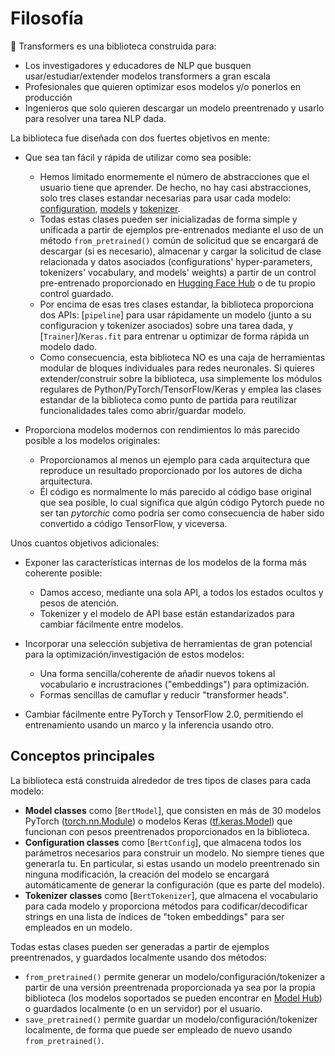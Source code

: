 <!--Copyright 2020 de The HuggingFace Team. Todos los derechos reservados

Con licencia bajo la Licencia Apache, Versión 2.0 (la "Licencia"); No puedes usar este archivo excepto de conformidad con la Licencia.
Puedes obtener una copia de la Licencia en

http://www.apache.org/licenses/LICENSE-2.0

Al menos que sea requrido por la ley aplicable o acordado por escrito, el software distribuido bajo la Licencia es distribuido sobre una BASE "AS IS", SIN GARANTIAS O CONDICIONES DE
NINGÚN TIPO. Ver la Licencia para el idioma específico que rige los permisos y limitaciones bajo la Licencia.
-->

# Filosofía

🤗 Transformers es una biblioteca construida para:

- Los investigadores y educadores de NLP que busquen usar/estudiar/extender modelos transformers a gran escala 
- Profesionales que quieren optimizar esos modelos y/o ponerlos en producción 
- Ingenieros que solo quieren descargar un modelo preentrenado y usarlo para resolver una tarea NLP dada. 

La biblioteca fue diseñada con dos fuertes objetivos en mente:

- Que sea tan fácil y rápida de utilizar como sea posible:

  - Hemos limitado enormemente el número de abstracciones que el usuario tiene que aprender. De hecho, no hay casi abstracciones,
    solo tres clases estandar necesarias para usar cada modelo: [configuration](main_classes/configuration),
    [models](main_classes/model) y [tokenizer](main_classes/tokenizer).
  - Todas estas clases pueden ser inicializadas de forma simple y unificada a partir de ejemplos pre-entrenados mediante el uso de un método
    `from_pretrained()` común de solicitud que se encargará de descargar (si es necesario), almacenar y cargar la solicitud de clase relacionada y datos asociados
    (configurations' hyper-parameters, tokenizers' vocabulary, and models' weights) a partir de un control pre-entrenado proporcionado en
    [Hugging Face Hub](https://huggingface.co/models) o de tu propio control guardado.
  - Por encima de esas tres clases estandar, la biblioteca proporciona dos APIs: [`pipeline`] para usar rápidamente un modelo (junto a su configuracion y tokenizer asociados)
    sobre una tarea dada, y [`Trainer`]/`Keras.fit` para entrenar u optimizar de forma rápida un modelo dado.
  - Como consecuencia, esta biblioteca NO es una caja de herramientas modular de bloques individuales para redes neuronales. Si quieres extender/construir sobre la biblioteca,
    usa simplemente los módulos regulares de Python/PyTorch/TensorFlow/Keras y emplea las clases estandar de la biblioteca como punto de partida para reutilizar funcionalidades
    tales como abrir/guardar modelo.
    
- Proporciona modelos modernos con rendimientos lo más parecido posible a los modelos originales:

  - Proporcionamos al menos un ejemplo para cada arquitectura que reproduce un resultado proporcionado por los autores de dicha arquitectura.
  - Él código es normalmente lo más parecido al código base original que sea posible, lo cual significa que algún código Pytorch puede no ser tan 
    *pytorchic* como podría ser como consecuencia de haber sido convertido a código TensorFlow, y viceversa. 

Unos cuantos objetivos adicionales:

- Exponer las características internas de los modelos de la forma más coherente posible:

  - Damos acceso, mediante una sola API, a todos los estados ocultos y pesos de atención.
  - Tokenizer y el modelo de API base están estandarizados para cambiar fácilmente entre modelos.

- Incorporar una selección subjetiva de herramientas de gran potencial para la optimización/investigación de estos modelos:

  - Una forma sencilla/coherente de añadir nuevos tokens al vocabulario e incrustraciones ("embeddings") para optimización.
  - Formas sencillas de camuflar y reducir "transformer heads".

- Cambiar fácilmente entre PyTorch y TensorFlow 2.0, permitiendo el entrenamiento usando un marco y la inferencia usando otro.

## Conceptos principales 

La biblioteca está construida alrededor de tres tipos de clases para cada modelo:

- **Model classes** como [`BertModel`], que consisten en más de 30 modelos PyTorch ([torch.nn.Module](https://pytorch.org/docs/stable/nn.html#torch.nn.Module)) o modelos Keras ([tf.keras.Model](https://www.tensorflow.org/api_docs/python/tf/keras/Model)) que funcionan con pesos preentrenados proporcionados en la
  biblioteca.
- **Configuration classes** como [`BertConfig`], que almacena todos los parámetros necesarios para construir un modelo. 
  No siempre tienes que generarla tu. En particular, si estas usando un modelo preentrenado sin ninguna modificación,
  la creación del modelo se encargará automáticamente de generar la configuración (que es parte del modelo).
- **Tokenizer classes** como [`BertTokenizer`], que almacena el vocabulario para cada modelo y proporciona métodos para
  codificar/decodificar strings en una lista de índices de "token embeddings" para ser empleados en un modelo.          

Todas estas clases pueden ser generadas a partir de ejemplos preentrenados, y guardados localmente usando dos métodos:

- `from_pretrained()` permite generar un modelo/configuración/tokenizer a partir de una versión preentrenada proporcionada ya sea por
  la propia biblioteca (los modelos soportados se pueden encontrar en [Model Hub](https://huggingface.co/models)) o
  guardados localmente (o en un servidor) por el usuario. 
- `save_pretrained()` permite guardar un modelo/configuración/tokenizer localmente, de forma que puede ser empleado de nuevo usando
  `from_pretrained()`.
